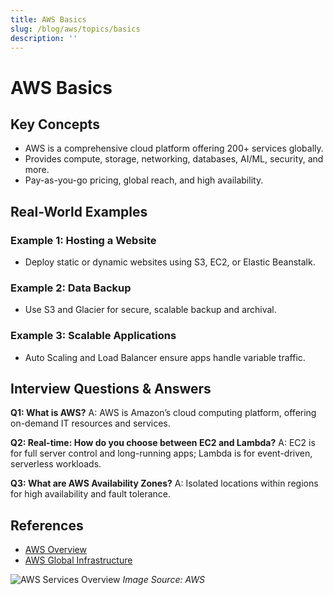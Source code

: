 ```yaml
---
title: AWS Basics
slug: /blog/aws/topics/basics
description: ''
---
```

# AWS Basics

## Key Concepts
- AWS is a comprehensive cloud platform offering 200+ services globally.
- Provides compute, storage, networking, databases, AI/ML, security, and more.
- Pay-as-you-go pricing, global reach, and high availability.

## Real-World Examples

### Example 1: Hosting a Website
- Deploy static or dynamic websites using S3, EC2, or Elastic Beanstalk.

### Example 2: Data Backup
- Use S3 and Glacier for secure, scalable backup and archival.

### Example 3: Scalable Applications
- Auto Scaling and Load Balancer ensure apps handle variable traffic.

## Interview Questions & Answers

**Q1: What is AWS?**
A: AWS is Amazon’s cloud computing platform, offering on-demand IT resources and services.

**Q2: Real-time: How do you choose between EC2 and Lambda?**
A: EC2 is for full server control and long-running apps; Lambda is for event-driven, serverless workloads.

**Q3: What are AWS Availability Zones?**
A: Isolated locations within regions for high availability and fault tolerance.

## References
- [AWS Overview](https://aws.amazon.com/what-is-aws/)
- [AWS Global Infrastructure](https://aws.amazon.com/about-aws/global-infrastructure/)

![AWS Services Overview](https://d1.awsstatic.com/diagrams/product-page-diagrams/What-is-AWS.2e7b7e7b8e4b4e6b8e4b4e6b8e4b4e6b8e4b4e6b.png)
*Image Source: AWS*
